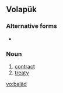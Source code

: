 ==Volapük==

===Alternative forms===
* {{l|vo|balayd}}

===Noun===
{{infl|vo|noun}}

# [[contract]]
# [[treaty]]

[[vo:baläd]]